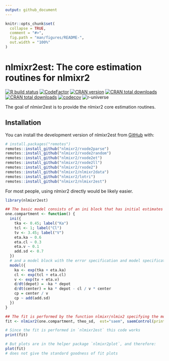 ```yaml
---
output: github_document
---
```


<!-- README.md is generated from README.Rmd. Please edit that file -->

```r
knitr::opts_chunk$set(
  collapse = TRUE,
  comment = "#>",
  fig.path = "man/figures/README-",
  out.width = "100%"
)
```

# nlmixr2est: The core estimation routines for nlmixr2

<!-- badges: start -->
[![R build
status](https://github.com/nlmixr2/nlmixr2est/workflows/R-CMD-check/badge.svg)](https://github.com/nlmixr2/nlmixr2est/actions)
[![CodeFactor](https://www.codefactor.io/repository/github/nlmixr2/nlmixr2est/badge)](https://www.codefactor.io/repository/github/nlmixr2/nlmixr2est)
[![CRAN version](http://www.r-pkg.org/badges/version/nlmixr2est)](https://cran.r-project.org/package=nlmixr2est)
[![CRAN total downloads](https://cranlogs.r-pkg.org/badges/grand-total/nlmixr2est)](https://cran.r-project.org/package=nlmixr2est)
[![CRAN total downloads](https://cranlogs.r-pkg.org/badges/nlmixr2est)](https://cran.r-project.org/package=nlmixr2est)
[![codecov](https://codecov.io/gh/nlmixr2/nlmixr2est/branch/main/graph/badge.svg?token=fv3YwWd9Nl)](https://app.codecov.io/gh/nlmixr2/nlmixr2est)
![r-universe](https://nlmixr2.r-universe.dev/badges/nlmixr2est)
<!-- badges: end -->

The goal of nlmixr2est is to provide the nlmixr2 core estimation routines.

## Installation

You can install the development version of nlmixr2est from [GitHub](https://github.com/) with:

``` r
# install.packages("remotes")
remotes::install_github("nlmixr2/rxode2parse")
remotes::install_github("nlmixr2/rxode2random")
remotes::install_github("nlmixr2/rxode2et")
remotes::install_github("nlmixr2/rxode2ll")
remotes::install_github("nlmixr2/rxode2")
remotes::install_github("nlmixr2/nlmixr2data")
remotes::install_github("nlmixr2/lotri")
remotes::install_github("nlmixr2/nlmixr2est")
```

For most people, using nlmixr2 directly would be likely easier.

```r
library(nlmixr2est)

## The basic model consists of an ini block that has initial estimates
one.compartment <- function() {
  ini({
    tka <- 0.45; label("Ka")
    tcl <- 1; label("Cl")
    tv <- 3.45; label("V")
    eta.ka ~ 0.6
    eta.cl ~ 0.3
    eta.v ~ 0.1
    add.sd <- 0.7
  })
  # and a model block with the error specification and model specification
  model({
    ka <- exp(tka + eta.ka)
    cl <- exp(tcl + eta.cl)
    v <- exp(tv + eta.v)
    d/dt(depot) = -ka * depot
    d/dt(center) = ka * depot - cl / v * center
    cp = center / v
    cp ~ add(add.sd)
  })
}

## The fit is performed by the function nlmixr/nlmix2 specifying the model, data and estimate
fit <- nlmixr2(one.compartment, theo_sd,  est="saem", saemControl(print=0))

# Since the fit is performed in `nlmixr2est` this code works
print(fit)

# But plots are in the helper package `nlmixr2plot`, and therefore:
plot(fit)
# does not give the standard goodness of fit plots
```
